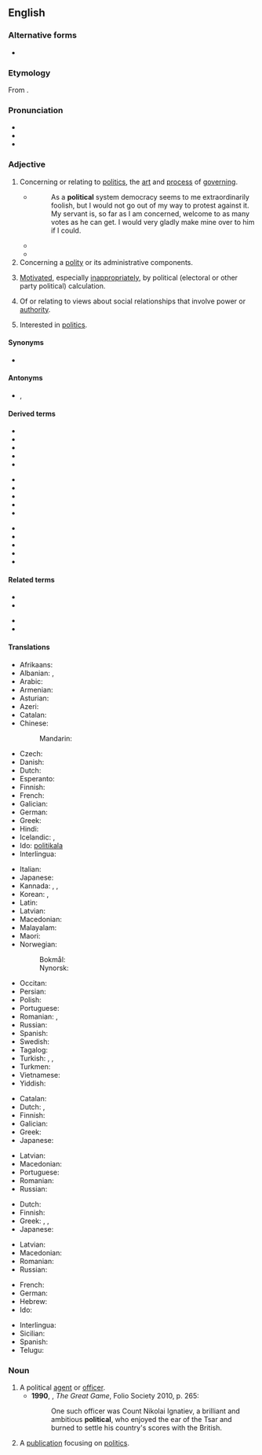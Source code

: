 ==English==

===Alternative forms===
* {{l|en|politicall}} {{qualifier|obsolete}}

===Etymology===
From {{etyl|la|en}} {{m|la|politicus}} {{suffix||al|lang=en}}.

===Pronunciation===
* {{IPA|/pəˈlɪtɪkəl/|lang=en}}
* {{audio|en-us-political.ogg|Audio (US)|lang=en}}
* {{hyphenation|po|lit|i|cal|lang=en}}

===Adjective===
{{en-adj}}

# Concerning or relating to [[politics]], the [[art]] and [[process]] of [[governing]].
#: {{ux|en|'''Political''' principles are rarely absolute, as '''political''' logic holds an imperfect result by compromise is better than a theoretically perfect abstention from the political process in the opposition.}}
#* {{RQ:Brmnghm Gsmr|I|01}}
#*: As a '''political''' system democracy seems to me extraordinarily foolish, but I would not go out of my way to protest against it. My servant is, so far as I am concerned, welcome to as many votes as he can get. I would very gladly make mine over to him if I could.
#* {{quote-magazine|date=2012-01
|author=Philip E. Mirowski|volume=100|issue=1|page=87|magazine={{w|American Scientist}}
|title=[http://www.americanscientist.org/bookshelf/pub/harms-to-health-from-the-pursuit-of-profits Harms to Health from the Pursuit of Profits]
|passage=In an era when '''political''' leaders promise deliverance from decline through America’s purported preeminence in scientific research, the news that science is in deep trouble in the United States has been as unwelcome as a diagnosis of leukemia following the loss of health insurance.}}
#* {{quote-journal|date=November 7, 2012|author=Matt Bai|title=Winning a Second Term, Obama Will Confront Familiar Headwinds|work=New York Times|url=http://www.nytimes.com/2012/11/07/us/politics/in-president-obamas-second-term-familiar-challenges.html?pagewanted=all&_r=0
|passage=That brief moment after the election four years ago, when many Americans thought Mr. Obama’s election would presage a new, less fractious '''political''' era, now seems very much a thing of the past.}}
# Concerning a [[polity]] or its administrative components.
#: {{ux|en|Good '''political''' staff is hard to find, they may neither be ambitious and corrupted by power nor tempted by private sector careers.}}
# {{lb|en|pejorative}} [[motivate|Motivated]], especially [[inappropriately]], by political (electoral or other party political) calculation.
# Of or relating to views about social relationships that involve power or [[authority]].
# {{lb|en|of a person}} Interested in [[politics]].

====Synonyms====
* {{l|en|politic}}

====Antonyms====
* {{l|en|nonpolitical}}, {{l|en|non-political}}

====Derived terms====
{{rel-top3|Terms derived from ''political''}}
* {{l|en|geopolitical}}
* {{l|en|politicality}}
* {{l|en|politically}}
* {{l|en|political agent}}
* {{l|en|political animal}}
{{rel-mid3}}
* {{l|en|political arithmetic}}
* {{l|en|political asylum}}
* {{l|en|political economy}}
* {{l|en|political football}}
* {{l|en|politicalness}}
{{rel-mid3}}
* {{l|en|political party}}
* {{l|en|political prisoner}}
* {{l|en|party political}}
* {{l|en|politically correct}}
* {{l|en|sociopolitical}}
{{rel-bottom}}

====Related terms====
{{rel-top3|Terms etymologically related to ''political''}}
* {{l|en|politician}}
* {{l|en|politicize}}
{{rel-mid}}
* {{l|en|politick}}
* {{l|en|politico}}
{{rel-bottom}}

====Translations====
{{trans-top|concerning or relating to politics}}
* Afrikaans: {{t|af|politieke}}
* Albanian: {{t+|sq|politik|m}}, {{t|sq|politike|f}}
* Arabic: {{t|ar|سِيَاسِيّ}}
* Armenian: {{t+|hy|քաղաքական}}
* Asturian: {{t|ast|políticu}}
* Azeri: {{t|az|siyasi}}
* Catalan: {{t|ca|polític}}
* Chinese:
*: Mandarin: {{t+|cmn|政治|tr=zhèngzhì|sc=Hani}}
* Czech: {{t+|cs|politický|m}}
* Danish: {{t|da|politisk}}
* Dutch: {{t+|nl|politiek}}
* Esperanto: {{t|eo|politika}}
* Finnish: {{t+|fi|poliittinen}}
* French: {{t+|fr|politique}}
* Galician: {{t+|gl|político}}
* German: {{t+|de|politisch}}
* Greek: {{t+|el|πολιτικός}}
* Hindi: {{t+|hi|राजनीतिक|tr=rājanītika|sc=Deva}}
* Icelandic: {{t|is|pólitísk|m}}, {{t|is|pólitíska|f}}
* Ido: [[politikala]]
* Interlingua: {{t|ia|politic}}
{{trans-mid}}
* Italian: {{t+|it|politico}}
* Japanese: {{t|ja|政治的|tr=せいじてき, seijiteki}}
* Kannada: {{t+|kn|ಆಳ್ವಿಕೆಯ}}, {{t+|kn|ರಾಜಕೀಯ}}, {{t+|kn|ರಾಜಕೀಯದ}}
* Korean: {{t+|ko|정치}}, {{t+|ko|정치적}}
* Latin: {{t|la|politicus}}
* Latvian: {{t|lv|politisks}}
* Macedonian: {{t|mk|политички|tr=polítički|sc=Cyrl}}
* Malayalam: {{t|ml|രാഷ്ട്രീയമായ}}
* Maori: {{t|mi|tōrangapū}}
* Norwegian:
*: Bokmål: {{t+|no|politisk}}
*: Nynorsk: {{t+|no|politisk}}
* Occitan: {{t|oc|politic}}
* Persian: {{t|fa|سياسی}}
* Polish: {{t+|pl|polityczny}}
* Portuguese: {{t+|pt|político}}
* Romanian: {{t+|ro|politic|m|n}}, {{t+|ro|politică|f}}
* Russian: {{t+|ru|полити́ческий}}
* Spanish: {{t+|es|político}}
* Swedish: {{t+|sv|politisk}}
* Tagalog: {{t|tl|pampolitika}}
* Turkish: {{t+|tr|siyasi}}, {{t+|tr|siyasal}}, {{t+|tr|politik}}
* Turkmen: {{t|tk|syýasy}}
* Vietnamese: {{t+|vi|chính trị}}
* Yiddish: {{t|yi|פּאָליטיש}}
{{trans-bottom}}

{{trans-top|motivated by political calculation}}
* Catalan: {{t|ca|polític}}
* Dutch: {{t+|nl|partijpolitiek}}, {{t+|nl|politiek}}
* Finnish: {{t+|fi|poliittinen}}
* Galician: {{t+|gl|político|m}}
* Greek: {{t+|el|πολιτικός}}
* Japanese: {{t|ja|政治的|tr=せいじてき, seijiteki}}
{{trans-mid}}
* Latvian: {{t|lv|politisks}}
* Macedonian: {{t|mk|политички|tr=polítički|sc=Cyrl}}
* Portuguese: {{t+|pt|político}}
* Romanian: {{t+|ro|politic|m|n}}
* Russian: {{t+|ru|полити́ческий}}
{{trans-bottom}}

{{trans-top|of or relating to views about social relationships that involve power or authority}}
* Dutch: {{t+|nl|politiek}}
* Finnish: {{t+|fi|poliittinen}}
* Greek: {{t+|el|πολιτικός}}, {{t+|el|πολιτειακός}}, {{t+|el|δημόσιος}}
* Japanese: {{t|ja|政治的|tr=せいじてき, seijiteki}}
{{trans-mid}}
* Latvian: {{t|lv|politisks}}
* Macedonian: {{t|mk|политички|tr=polítički|sc=Cyrl}}
* Romanian: {{t+|ro|politic|m|n}}
* Russian: {{t+|ru|полити́ческий}}
{{trans-bottom}}

{{checktrans-top}}
* French: {{t-check|fr|politique}}
* German: {{t-check|de|politisch}}
* Hebrew: {{t-check|he|פוליטי|tr=politi|sc=Hebr}}
* Ido: {{t-check|io|politikala}}
{{trans-mid}}
* Interlingua: {{t-check|ia|politic}}
* Sicilian: {{t-check|scn|pulìticu}}
* Spanish: {{t-check|es|político|m}}
* Telugu: {{t-check|te|రాజకీయ|tr=raajakeeya|sc=Telu}}
{{trans-bottom}}

===Noun===
{{en-noun}}

# A political [[agent]] or [[officer]].
#* '''1990''', {{w|Peter Hopkirk}}, ''The Great Game'', Folio Society 2010, p. 265:
#*: One such officer was Count Nikolai Ignatiev, a brilliant and ambitious '''political''', who enjoyed the ear of the Tsar and burned to settle his country's scores with the British.
# A [[publication]] focusing on [[politics]].